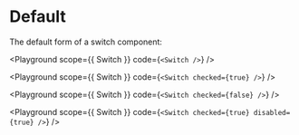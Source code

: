 
# Default

The default form of a switch component:

<Playground
  scope={{ Switch }}
  code={`<Switch />`}
/>

<Playground
  scope={{ Switch }}
  code={`<Switch checked={true} />`}
/>

<Playground
  scope={{ Switch }}
  code={`<Switch checked={false} />`}
/>

<Playground
  scope={{ Switch }}
  code={`<Switch checked={true} disabled={true} />`}
/>

